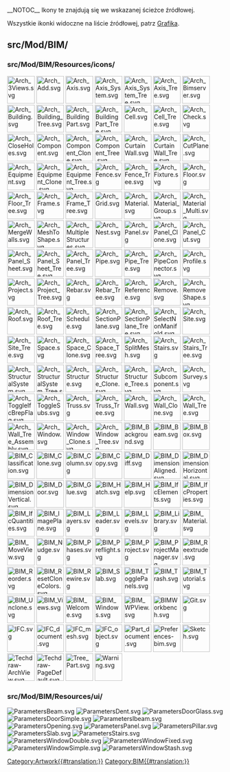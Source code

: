 __NOTOC__
<languages/>
Ikony te znajdują się we wskazanej ścieżce źródłowej.

Wszystkie ikonki widoczne na liście źródłowej, patrz [[Artwork/pl|Grafika]].

== src/Mod/BIM/ ==

=== src/Mod/BIM/Resources/icons/ ===

[[File:Arch_3Views.svg|64px]]
[[File:Arch_Add.svg|64px]]
[[File:Arch_Axis.svg|64px]]
[[File:Arch_Axis_System.svg|64px]]
[[File:Arch_Axis_System_Tree.svg|64px]]
[[File:Arch_Axis_Tree.svg|64px]]
[[File:Arch_Bimserver.svg|64px]]
[[File:Arch_Building.svg|64px]]
[[File:Arch_Building_Tree.svg|64px]]
[[File:Arch_BuildingPart.svg|64px]]
[[File:Arch_BuildingPart_Tree.svg|64px]]
[[File:Arch_Cell.svg|64px]]
[[File:Arch_Cell_Tree.svg|64px]]
[[File:Arch_Check.svg|64px]]
[[File:Arch_CloseHoles.svg|64px]]
[[File:Arch_Component.svg|64px]]
[[File:Arch_Component_Clone.svg|64px]]
[[File:Arch_Component_Tree.svg|64px]]
[[File:Arch_CurtainWall.svg|64px]]
[[File:Arch_CurtainWall_Tree.svg|64px]]
[[File:Arch_CutPlane.svg|64px]]
[[File:Arch_Equipment.svg|64px]]
[[File:Arch_Equipment_Clone.svg|64px]]
[[File:Arch_Equipment_Tree.svg|64px]]
[[File:Arch_Fence.svg|64px]]
[[File:Arch_Fence_Tree.svg|64px]]
[[File:Arch_Fixture.svg|64px]]
[[File:Arch_Floor.svg|64px]]
[[File:Arch_Floor_Tree.svg|64px]]
[[File:Arch_Frame.svg|64px]]
[[File:Arch_Frame_Tree.svg|64px]]
[[File:Arch_Grid.svg|64px]]
[[File:Arch_Material.svg|64px]]
[[File:Arch_Material_Group.svg|64px]]
[[File:Arch_Material_Multi.svg|64px]]
[[File:Arch_MergeWalls.svg|64px]]
[[File:Arch_MeshToShape.svg|64px]]
[[File:Arch_MultipleStructures.svg|64px]]
[[File:Arch_Nest.svg|64px]]
[[File:Arch_Panel.svg|64px]]
[[File:Arch_Panel_Clone.svg|64px]]
[[File:Arch_Panel_Cut.svg|64px]]
[[File:Arch_Panel_Sheet.svg|64px]]
[[File:Arch_Panel_Sheet_Tree.svg|64px]]
[[File:Arch_Panel_Tree.svg|64px]]
[[File:Arch_Pipe.svg|64px]]
[[File:Arch_Pipe_Tree.svg|64px]]
[[File:Arch_PipeConnector.svg|64px]]
[[File:Arch_Profile.svg|64px]]
[[File:Arch_Project.svg|64px]]
[[File:Arch_Project_Tree.svg|64px]]
[[File:Arch_Rebar.svg|64px]]
[[File:Arch_Rebar_Tree.svg|64px]]
[[File:Arch_Reference.svg|64px]]
[[File:Arch_Remove.svg|64px]]
[[File:Arch_RemoveShape.svg|64px]]
[[File:Arch_Roof.svg|64px]]
[[File:Arch_Roof_Tree.svg|64px]]
[[File:Arch_Schedule.svg|64px]]
[[File:Arch_SectionPlane.svg|64px]]
[[File:Arch_SectionPlane_Tree.svg|64px]]
[[File:Arch_SelectNonManifold.svg|64px]]
[[File:Arch_Site.svg|64px]]
[[File:Arch_Site_Tree.svg|64px]]
[[File:Arch_Space.svg|64px]]
[[File:Arch_Space_Clone.svg|64px]]
[[File:Arch_Space_Tree.svg|64px]]
[[File:Arch_SplitMesh.svg|64px]]
[[File:Arch_Stairs.svg|64px]]
[[File:Arch_Stairs_Tree.svg|64px]]
[[File:Arch_StructuralSystem.svg|64px]]
[[File:Arch_StructuralSystem_Tree.svg|64px]]
[[File:Arch_Structure.svg|64px]]
[[File:Arch_Structure_Clone.svg|64px]]
[[File:Arch_Structure_Tree.svg|64px]]
[[File:Arch_Subcomponent.svg|64px]]
[[File:Arch_Survey.svg|64px]]
[[File:Arch_ToggleIfcBrepFlag.svg|64px]]
[[File:Arch_ToggleSubs.svg|64px]]
[[File:Arch_Truss.svg|64px]]
[[File:Arch_Truss_Tree.svg|64px]]
[[File:Arch_Wall.svg|64px]]
[[File:Arch_Wall_Clone.svg|64px]]
[[File:Arch_Wall_Tree.svg|64px]]
[[File:Arch_Wall_Tree_Assembly.svg|64px]]
[[File:Arch_Window.svg|64px]]
[[File:Arch_Window_Clone.svg|64px]]
[[File:Arch_Window_Tree.svg|64px]]
[[File:BIM_Background.svg|64px]]
[[File:BIM_Beam.svg|64px]]
[[File:BIM_Box.svg|64px]]
[[File:BIM_Classification.svg|64px]]
[[File:BIM_Clone.svg|64px]]
[[File:BIM_Column.svg|64px]]
[[File:BIM_Copy.svg|64px]]
[[File:BIM_Diff.svg|64px]]
[[File:BIM_DimensionAligned.svg|64px]]
[[File:BIM_DimensionHorizontal.svg|64px]]
[[File:BIM_DimensionVertical.svg|64px]]
[[File:BIM_Door.svg|64px]]
[[File:BIM_Glue.svg|64px]]
[[File:BIM_Hatch.svg|64px]]
[[File:BIM_Help.svg|64px]]
[[File:BIM_IfcElements.svg|64px]]
[[File:BIM_IfcProperties.svg|64px]]
[[File:BIM_IfcQuantities.svg|64px]]
[[File:BIM_ImagePlane.svg|64px]]
[[File:BIM_Layers.svg|64px]]
[[File:BIM_Leader.svg|64px]]
[[File:BIM_Levels.svg|64px]]
[[File:BIM_Library.svg|64px]]
[[File:BIM_Material.svg|64px]]
[[File:BIM_MoveView.svg|64px]]
[[File:BIM_Nudge.svg|64px]]
[[File:BIM_Phases.svg|64px]]
[[File:BIM_Preflight.svg|64px]]
[[File:BIM_Project.svg|64px]]
[[File:BIM_ProjectManager.svg|64px]]
[[File:BIM_Reextrude.svg|64px]]
[[File:BIM_Reorder.svg|64px]]
[[File:BIM_ResetCloneColors.svg|64px]]
[[File:BIM_Rewire.svg|64px]]
[[File:BIM_Slab.svg|64px]]
[[File:BIM_TogglePanels.svg|64px]]
[[File:BIM_Trash.svg|64px]]
[[File:BIM_Tutorial.svg|64px]]
[[File:BIM_Unclone.svg|64px]]
[[File:BIM_Views.svg|64px]]
[[File:BIM_Welcome.svg|64px]]
[[File:BIM_Windows.svg|64px]]
[[File:BIM_WPView.svg|64px]]
[[File:BIMWorkbench.svg|64px]]
[[File:Git.svg|64px]]
[[File:IFC.svg|64px]]
[[File:IFC_document.svg|64px]]
[[File:IFC_mesh.svg|64px]]
[[File:IFC_object.svg|64px]]
[[File:Part_document.svg|64px]]
[[File:Preferences-bim.svg|64px]]
[[File:Sketch.svg|64px]]
[[File:Techdraw-ArchView.svg|64px]]
[[File:Techdraw-PageDefault.svg|64px]]
[[File:Tree_Part.svg|64px]]
[[File:Warning.svg|64px]]

=== src/Mod/BIM/Resources/ui/ ===

[[File:ParametersBeam.svg]]
[[File:ParametersDent.svg]]
[[File:ParametersDoorGlass.svg]]
[[File:ParametersDoorSimple.svg]]
[[File:ParametersIbeam.svg]]
[[File:ParametersOpening.svg]]
[[File:ParametersPanel.svg]]
[[File:ParametersPillar.svg]]
[[File:ParametersSlab.svg]]
[[File:ParametersStairs.svg]]
[[File:ParametersWindowDouble.svg]]
[[File:ParametersWindowFixed.svg]]
[[File:ParametersWindowSimple.svg]]
[[File:ParametersWindowStash.svg]]


[[Category:Artwork{{#translation:}}]]
<noinclude>[[Category:BIM{{#translation:}}]]</noinclude> <!-- we don't want this transcluded -->